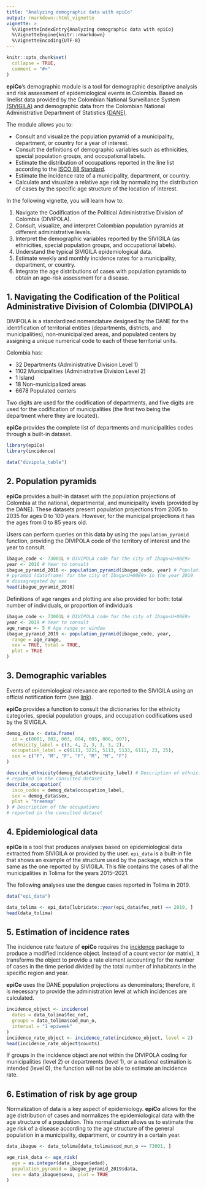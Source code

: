 ```yaml
---
title: "Analyzing demographic data with epiCo"
output: rmarkdown::html_vignette
vignette: >
  %\VignetteIndexEntry{Analyzing demographic data with epiCo}
  %\VignetteEngine{knitr::rmarkdown}
  %\VignetteEncoding{UTF-8}
---
```


```r
knitr::opts_chunk$set(
  collapse = TRUE,
  comment = "#>"
)
```

**epiCo**'s demographic module is a tool for demographic descriptive analysis and risk assessment of epidemiological events in Colombia.
Based on linelist data provided by the Colombian National Surveillance System [(SIVIGILA)](https://www.ins.gov.co/Direcciones/Vigilancia/Paginas/SIVIGILA.aspx) and demographic data from the Colombian National Administrative Department of Statistics [(DANE)](https://microdatos.dane.gov.co/index.php/catalog/central/about).

The module allows you to:

-   Consult and visualize the population pyramid of a municipality, department, or country for a year of interest.
-   Consult the definitions of demographic variables such as ethnicities, special population groups, and occupational labels.
-   Estimate the distribution of occupations reported in the line list according to the [ISCO 88 Standard](https://www.ilo.org/public/english/bureau/stat/isco/isco88/).
-   Estimate the incidence rate of a municipality, department, or country. 
-   Calculate and visualize a relative age risk by normalizing the distribution of cases by the specific age structure of the location of interest.
    
In the following vignette, you will learn how to:

1. Navigate the Codification of the Political Administrative Division of Colombia (DIVIPOLA).
2. Consult, visualize, and interpret Colombian population pyramids at different administrative levels.
3. Interpret the demographic variables reported by the SIVIGILA (as ethnicities, special population groups, and occupational labels).
4. Understand the typical SIVIGILA epidemiological data.
5. Estimate weekly and monthly incidence rates for a municipality, department, or country.
6. Integrate the age distributions of cases with population pyramids to obtain an age-risk assessment for a disease.

## 1. Navigating the Codification of the Political Administrative Division of Colombia (DIVIPOLA)

DIVIPOLA is a standardized nomenclature designed by the DANE for the identification of territorial entities (departments, districts, and municipalities), non-municipalized areas, and populated centers by assigning a unique numerical code to each of these territorial units.

Colombia has:

- 32 Departments (Administrative Division Level 1)
- 1102 Municipalities (Administrative Division Level 2)
- 1 Island
- 18 Non-municipalized areas
- 6678 Populated centers

Two digits are used for the codification of departments, and five digits are used for the codification of municipalities (the first two being the department where they are located).

**epiCo** provides the complete list of departments and municipalities codes through a built-in dataset.

```r
library(epiCo)
library(incidence)

data("divipola_table")
```
## 2. Population pyramids

**epiCo** provides a built-in dataset with the population projections of Colombia at the national, departmental, and municipality levels (provided by the DANE). These datasets present population projections from 2005 to 2035 for ages 0 to 100 years. However, for the municipal projections it has the ages from 0 to 85 years old.

Users can perform queries on this data by using the `population_pyramid` function, providing the DIVIPOLA code of the territory of interest and the year to consult.

```r
ibague_code <- 73001L # DIVIPOLA code for the city of Ibagu<U+00E9>
year <- 2016 # Year to consult
ibague_pyramid_2016 <- population_pyramid(ibague_code, year) # Population
# pyramid (dataframe) for the city of Ibagu<U+00E9> in the year 2019
# dissagregated by sex
head(ibague_pyramid_2016)
```

Definitions of age ranges and plotting are also provided for both: total number of individuals, or proportion of individuals

```r
ibague_code <- 73001L # DIVIPOLA code for the city of Ibagu<U+00E9>
year <- 2019 # Year to consult
age_range <- 5 # Age range or window
ibague_pyramid_2019 <- population_pyramid(ibague_code, year,
  range = age_range,
  sex = TRUE, total = TRUE,
  plot = TRUE
)
```


## 3. Demographic variables

Events of epidemiological relevance are reported to the SIVIGILA using an official notification form (see [link](https://www.ins.gov.co/buscador-eventos/Paginas/Fichas-y-Protocolos.aspx)).

**epiCo** provides a function to consult the dictionaries for the ethnicity categories, special population groups, and occupation codifications used by the SIVIGILA.

```r
demog_data <- data.frame(
  id = c(0001, 002, 003, 004, 005, 006, 007),
  ethnicity_label = c(3, 4, 2, 3, 3, 3, 2),
  occupation_label = c(6111, 3221, 5113, 5133, 6111, 23, 25),
  sex = c("F", "M", "F", "F", "M", "M", "F")
)

describe_ethnicity(demog_data$ethnicity_label) # Description of ethnicities
# reported in the consulted dataset
describe_occupation(
  isco_codes = demog_data$occupation_label,
  sex = demog_data$sex,
  plot = "treemap"
) # Description of the occupations
# reported in the consulted dataset
```
## 4. Epidemiological data

**epiCo** is a tool that produces analyses based on epidemiological data extracted from SIVIGILA or provided by the user. `epi_data` is a built-in file that shows an example of the structure used by the package, which is the same as the one reported by SIVIGILA. This file contains the cases of all the municipalities in Tolima for the years 2015–2021.

The following analyses use the dengue cases reported in Tolima in 2019.

```r
data("epi_data")

data_tolima <- epi_data[lubridate::year(epi_data$fec_not) == 2019, ]
head(data_tolima)
```

## 5. Estimation of incidence rates

The incidence rate feature of **epiCo** requires the [incidence](https://www.repidemicsconsortium.org/incidence/) package to produce a modified incidence object. Instead of a count vector (or matrix), it transforms the object to provide a rate element accounting for the number of cases in the time period divided by the total number of inhabitants in the specific region and year.

**epiCo** uses the DANE population projections as denominators; therefore, it is necessary to provide the administration level at which incidences are calculated.

```r
incidence_object <- incidence(
  dates = data_tolima$fec_not,
  groups = data_tolima$cod_mun_o,
  interval = "1 epiweek"
)
incidence_rate_object <- incidence_rate(incidence_object, level = 2)
head(incidence_rate_object$counts)
```

If groups in the incidence object are not within the DIVIPOLA coding for municipalities (level 2) or departments (level 1), or a national estimation is intended (level 0), the function will not be able to estimate an incidence rate.

## 6. Estimation of risk by age group

Normalization of data is a key aspect of epidemiology. **epiCo** allows for the age distribution of cases and normalizes the epidemiological data with the age structure of a population. This normalization allows us to estimate the age risk of a disease according to the age structure of the general population in a municipality, department, or country in a certain year.

```r
data_ibague <- data_tolima[data_tolima$cod_mun_o == 73001, ]

age_risk_data <- age_risk(
  age = as.integer(data_ibague$edad),
  population_pyramid = ibague_pyramid_2019$data,
  sex = data_ibague$sexo, plot = TRUE
)
```
